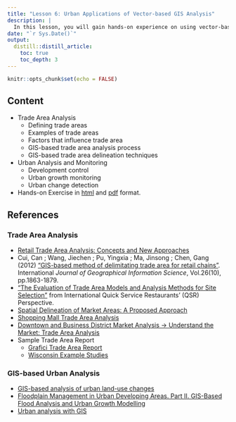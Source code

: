 ```yaml
---
title: "Lesson 6: Urban Applications of Vector-based GIS Analysis"
description: |
  In this lesson, you will gain hands-on experience on using vector-based GIS analysis methods discussed last week to address real world problem.
date: "`r Sys.Date()`"
output:
  distill::distill_article:
    toc: true
    toc_depth: 3
---
```


```r
knitr::opts_chunk$set(echo = FALSE)
```

## Content

- Trade Area Analysis
    - Defining trade areas
    - Examples of trade areas
    - Factors that influence trade area
    - GIS-based trade area analysis process
    - GIS-based trade area delineation techniques
- Urban Analysis and Monitoring
    - Development control
    - Urban growth monitoring
    - Urban change detection

- Hands-on Exercise in [html](../Hands-on_Ex/Hands-on_Ex06/Hands-on_Ex06.html) and [pdf](../Hands-on_Ex/Hands-on_Ex06//Hands-on_Ex06.pdf) format.


## References

### Trade Area Analysis

- [Retail Trade Area Analysis: Concepts and New Approaches](http://www.experts.com/content/articles/Donald-Segal-JDM-Trade%20Area%20Analysis.pdf)
- Cui, Can ; Wang, Jiechen ; Pu, Yingxia ; Ma, Jinsong ; Chen, Gang (2012) ["GIS-based method of delimitating trade area for retail chains"](https://web-a-ebscohost-com.libproxy.smu.edu.sg/ehost/detail/detail?vid=0&sid=d8645ef8-9d8e-4b2f-a397-cfbcd9c25f45%40sessionmgr4008&bdata=JnNpdGU9ZWhvc3QtbGl2ZSZzY29wZT1zaXRl#AN=80736486&db=asn). International *Journal of Geographical Information Science*, Vol.26(10), pp.1863-1879.
- ["The Evaluation of Trade Area Models and Analysis Methods for Site Selection"](https://www.google.com/url?sa=t&rct=j&q=&esrc=s&source=web&cd=17&ved=2ahUKEwiCgIqb4ePkAhWDXSsKHdKODNUQFjAQegQICBAC&url=http%3A%2F%2Ficonarp.selcuk.edu.tr%2Ficonarp%2Farticle%2Fdownload%2F203%2F153&usg=AOvVaw1-fj4zY8aWGmpKmE_2dL3k) from International Quick Service Restaurants’ (QSR) Perspective.
- [Spatial Delineation of Market Areas: A Proposed Approach](https://spatial.usc.edu/wp-content/uploads/2014/04/GrayAmanda.pdf)
- [Shopping Mall Trade Area Analysis](http://www.slideshare.net/decemberstar55/shopping-mall-trade-area-analysis)
- [Downtown and Business District Market Analysis -> Understand the Market: Trade Area Analysis](https://fyi.uwex.edu/downtown-market-analysis/understanding-the-market/trade-area-analysis/)
- Sample Trade Area Report
    - [Grafici Trade Area Report](http://www.brdconsulting.it/images/Progetti/TradeAreaReport/TradeAreaReportDemo.pdf)
    - [Wisconsin Example Studies](https://fyi.extension.wisc.edu/downtown-market-analysis/example-studies/wisconsin-example-studies/)

### GIS-based Urban Analysis

- [GIS-based analysis of urban land-use changes](https://link-springer-com.libproxy.smu.edu.sg/content/pdf/10.1007%2Fs11769-002-0039-3.pdf)
- [Floodplain Management in Urban Developing Areas. Part II. GIS-Based Flood Analysis and Urban Growth Modelling](https://link-springer-com.libproxy.smu.edu.sg/article/10.1023/A%3A1008045419517)
- [Urban analysis with GIS](https://link-springer-com.libproxy.smu.edu.sg/content/pdf/10.1023%2FA%3A1014262530372.pdf)






